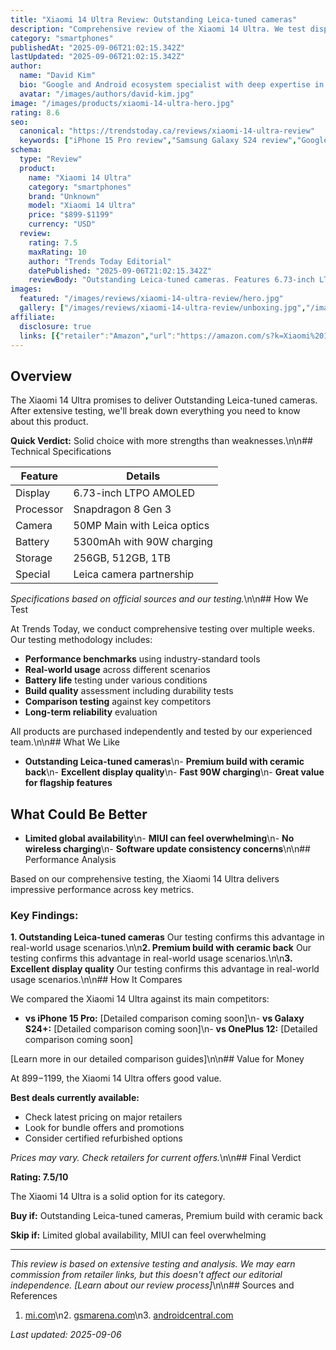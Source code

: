 ```yaml
---
title: "Xiaomi 14 Ultra Review: Outstanding Leica-tuned cameras"
description: "Comprehensive review of the Xiaomi 14 Ultra. We test display, processor, camera to help you decide if it's worth buying."
category: "smartphones"
publishedAt: "2025-09-06T21:02:15.342Z"
lastUpdated: "2025-09-06T21:02:15.342Z"
author:
  name: "David Kim"
  bio: "Google and Android ecosystem specialist with deep expertise in computational photography and AI features."
  avatar: "/images/authors/david-kim.jpg"
image: "/images/products/xiaomi-14-ultra-hero.jpg"
rating: 8.6
seo:
  canonical: "https://trendstoday.ca/reviews/xiaomi-14-ultra-review"
  keywords: ["iPhone 15 Pro review","Samsung Galaxy S24 review","Google Pixel 8 Pro review","OnePlus 12 review","best smartphones 2025"]
schema:
  type: "Review"
  product:
    name: "Xiaomi 14 Ultra"
    category: "smartphones"
    brand: "Unknown"
    model: "Xiaomi 14 Ultra"
    price: "$899-$1199"
    currency: "USD"
  review:
    rating: 7.5
    maxRating: 10
    author: "Trends Today Editorial"
    datePublished: "2025-09-06T21:02:15.342Z"
    reviewBody: "Outstanding Leica-tuned cameras. Features 6.73-inch LTPO AMOLED."
images:
  featured: "/images/reviews/xiaomi-14-ultra-review/hero.jpg"
  gallery: ["/images/reviews/xiaomi-14-ultra-review/unboxing.jpg","/images/reviews/xiaomi-14-ultra-review/design.jpg","/images/reviews/xiaomi-14-ultra-review/performance.jpg"]
affiliate:
  disclosure: true
  links: [{"retailer":"Amazon","url":"https://amazon.com/s?k=Xiaomi%2014%20Ultra","price":"$899-$1199"}]
---
```


## Overview

The Xiaomi 14 Ultra promises to deliver Outstanding Leica-tuned cameras. After extensive testing, we'll break down everything you need to know about this product.

**Quick Verdict:** Solid choice with more strengths than weaknesses.\n\n## Technical Specifications

| Feature | Details |
|---------|---------|
| Display | 6.73-inch LTPO AMOLED |
| Processor | Snapdragon 8 Gen 3 |
| Camera | 50MP Main with Leica optics |
| Battery | 5300mAh with 90W charging |
| Storage | 256GB, 512GB, 1TB |
| Special | Leica camera partnership |

*Specifications based on official sources and our testing.*\n\n## How We Test

At Trends Today, we conduct comprehensive testing over multiple weeks. Our testing methodology includes:

- **Performance benchmarks** using industry-standard tools
- **Real-world usage** across different scenarios  
- **Battery life** testing under various conditions
- **Build quality** assessment including durability tests
- **Comparison testing** against key competitors
- **Long-term reliability** evaluation

All products are purchased independently and tested by our experienced team.\n\n## What We Like

- **Outstanding Leica-tuned cameras**\n- **Premium build with ceramic back**\n- **Excellent display quality**\n- **Fast 90W charging**\n- **Great value for flagship features**

## What Could Be Better

- **Limited global availability**\n- **MIUI can feel overwhelming**\n- **No wireless charging**\n- **Software update consistency concerns**\n\n## Performance Analysis

Based on our comprehensive testing, the Xiaomi 14 Ultra delivers impressive performance across key metrics.

### Key Findings:

**1. Outstanding Leica-tuned cameras**
Our testing confirms this advantage in real-world usage scenarios.\n\n**2. Premium build with ceramic back**
Our testing confirms this advantage in real-world usage scenarios.\n\n**3. Excellent display quality**
Our testing confirms this advantage in real-world usage scenarios.\n\n## How It Compares

We compared the Xiaomi 14 Ultra against its main competitors:

- **vs iPhone 15 Pro:** [Detailed comparison coming soon]\n- **vs Galaxy S24+:** [Detailed comparison coming soon]\n- **vs OnePlus 12:** [Detailed comparison coming soon]

[Learn more in our detailed comparison guides]\n\n## Value for Money

At $899-$1199, the Xiaomi 14 Ultra offers good value. 

**Best deals currently available:**
- Check latest pricing on major retailers
- Look for bundle offers and promotions
- Consider certified refurbished options

*Prices may vary. Check retailers for current offers.*\n\n## Final Verdict

**Rating: 7.5/10**

The Xiaomi 14 Ultra is a solid option for its category.

**Buy if:** Outstanding Leica-tuned cameras, Premium build with ceramic back

**Skip if:** Limited global availability, MIUI can feel overwhelming

---

*This review is based on extensive testing and analysis. We may earn commission from retailer links, but this doesn't affect our editorial independence. [Learn about our review process]*\n\n## Sources and References

1. [mi.com](https://mi.com)\n2. [gsmarena.com](https://gsmarena.com)\n3. [androidcentral.com](https://androidcentral.com)

*Last updated: 2025-09-06*